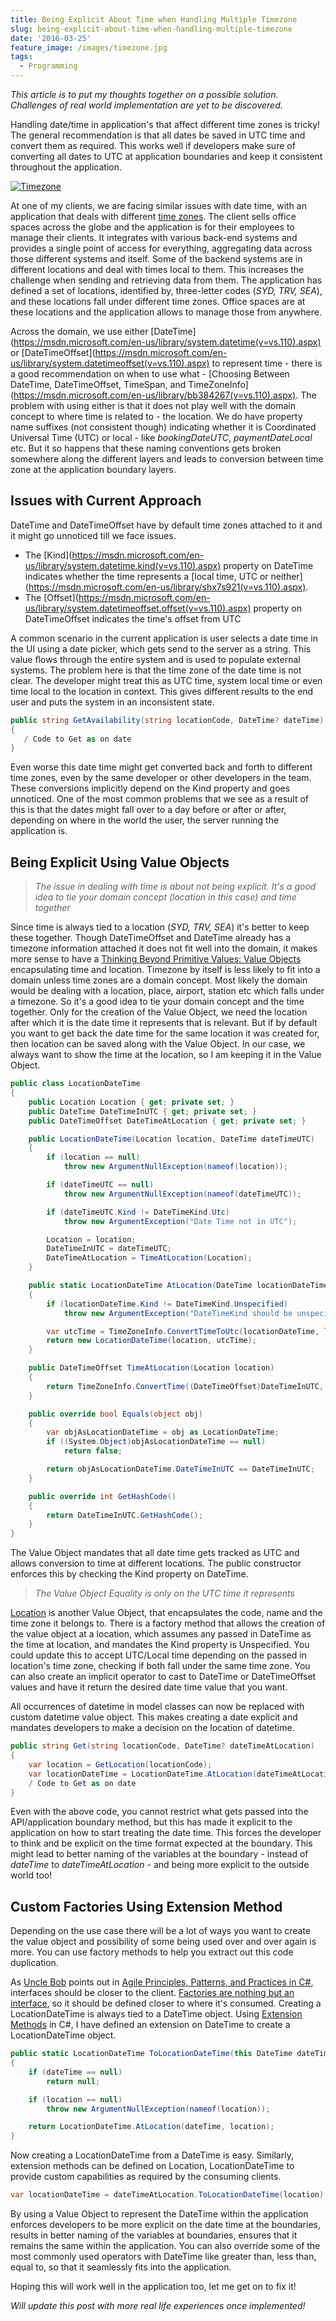 ```yaml
---
title: Being Explicit About Time when Handling Multiple Timezone
slug: being-explicit-about-time-when-handling-multiple-timezone
date: '2016-03-25'
feature_image: /images/timezone.jpg
tags:
  - Programming
---
```

_This article is to put my thoughts together on a possible solution. Challenges of real world implementation are yet to be discovered._

Handling date/time in application's that affect different time zones is tricky! The general recommendation is that all dates be saved in UTC time and convert them as required. This works well if developers make sure of converting all dates to UTC at application boundaries and keep it consistent throughout the application.

[![Timezone](/images/timezone.jpg)](https://unsplash.com/photos/yBzrPGLjMQw)

At one of my clients, we are facing similar issues with date time, with an application that deals with different [time zones](https://en.wikipedia.org/wiki/Time_zone). The client sells office spaces across the globe and the application is for their employees to manage their clients. It integrates with various back-end systems and provides a single point of access for everything, aggregating data across those different systems and itself. Some of the backend systems are in different locations and deal with times local to them. This increases the challenge when sending and retrieving data from them. The application has defined a set of locations, identified by, three-letter codes (_SYD, TRV, SEA_), and these locations fall under different time zones. Office spaces are at these locations and the application allows to manage those from anywhere.

Across the domain, we use either \[DateTime\](https://msdn.microsoft.com/en-us/library/system.datetime(v=vs.110).aspx) or \[DateTimeOffset\](https://msdn.microsoft.com/en-us/library/system.datetimeoffset(v=vs.110).aspx) to represent time - there is a good recommendation on when to use what - \[Choosing Between DateTime, DateTimeOffset, TimeSpan, and TimeZoneInfo\](https://msdn.microsoft.com/en-us/library/bb384267(v=vs.110).aspx). The problem with using either is that it does not play well with the domain concept to where time is related to - the location. We do have property name suffixes (not consistent though) indicating whether it is Coordinated Universal Time (UTC) or local - like _bookingDateUTC_, _paymentDateLocal_ etc. But it so happens that these naming conventions gets broken somewhere along the different layers and leads to conversion between time zone at the application boundary layers.

## Issues with Current Approach

DateTime and DateTimeOffset have by default time zones attached to it and it might go unnoticed till we face issues.

-   The \[Kind\](https://msdn.microsoft.com/en-us/library/system.datetime.kind(v=vs.110).aspx) property on DateTime indicates whether the time represents a \[local time, UTC or neither\](https://msdn.microsoft.com/en-us/library/shx7s921(v=vs.110).aspx).
-   The \[Offset\](https://msdn.microsoft.com/en-us/library/system.datetimeoffset.offset(v=vs.110).aspx) property on DateTimeOffset indicates the time's offset from UTC

A common scenario in the current application is user selects a date time in the UI using a date picker, which gets send to the server as a string. This value flows through the entire system and is used to populate external systems. The problem here is that the time zone of the date time is not clear. The developer might treat this as UTC time, system local time or even time local to the location in context. This gives different results to the end user and puts the system in an inconsistent state.

```csharp
public string GetAvailability(string locationCode, DateTime? dateTime)
{
   / Code to Get as on date
}

```

Even worse this date time might get converted back and forth to different time zones, even by the same developer or other developers in the team. These conversions implicitly depend on the Kind property and goes unnoticed. One of the most common problems that we see as a result of this is that the dates might fall over to a day before or after or after, depending on where in the world the user, the server running the application is.

## Being Explicit Using Value Objects

> _The issue in dealing with time is about not being explicit. It's a good idea to tie your domain concept (location in this case) and time together_

Since time is always tied to a location (_SYD, TRV, SEA_) it's better to keep these together. Though DateTimeOffset and DateTime already has a timezone information attached it does not fit well into the domain, it makes more sense to have a [Thinking Beyond Primitive Values: Value Objects](/blog/thinking-beyond-primitive-values-value-objects/) encapsulating time and location. Timezone by itself is less likely to fit into a domain unless time zones are a domain concept. Most likely the domain would be dealing with a location, place, airport, station etc which falls under a timezone. So it's a good idea to tie your domain concept and the time together. Only for the creation of the Value Object, we need the location after which it is the date time it represents that is relevant. But if by default you want to get back the date time for the same location it was created for, then location can be saved along with the Value Object. In our case, we always want to show the time at the location, so I am keeping it in the Value Object.

```csharp
public class LocationDateTime
{
    public Location Location { get; private set; }
    public DateTime DateTimeInUTC { get; private set; }
    public DateTimeOffset DateTimeAtLocation { get; private set; }

    public LocationDateTime(Location location, DateTime dateTimeUTC)
    {
        if (location == null)
            throw new ArgumentNullException(nameof(location));

        if (dateTimeUTC == null)
            throw new ArgumentNullException(nameof(dateTimeUTC));

        if (dateTimeUTC.Kind != DateTimeKind.Utc)
            throw new ArgumentException("Date Time not in UTC");

        Location = location;
        DateTimeInUTC = dateTimeUTC;
        DateTimeAtLocation = TimeAtLocation(Location);
    }

    public static LocationDateTime AtLocation(DateTime locationDateTime, Location location)
    {
        if (locationDateTime.Kind != DateTimeKind.Unspecified)
            throw new ArgumentException("DateTimeKind should be unspecified");

        var utcTime = TimeZoneInfo.ConvertTimeToUtc(locationDateTime, location.TimeZoneInfo);
        return new LocationDateTime(location, utcTime);
    }

    public DateTimeOffset TimeAtLocation(Location location)
    {
        return TimeZoneInfo.ConvertTime((DateTimeOffset)DateTimeInUTC, location.TimeZoneInfo);
    }

    public override bool Equals(object obj)
    {
        var objAsLocationDateTime = obj as LocationDateTime;
        if ((System.Object)objAsLocationDateTime == null)
            return false;

        return objAsLocationDateTime.DateTimeInUTC == DateTimeInUTC;
    }

    public override int GetHashCode()
    {
        return DateTimeInUTC.GetHashCode();
    }
}

```

The Value Object mandates that all date time gets tracked as UTC and allows conversion to time at different locations. The public constructor enforces this by checking the Kind property on DateTime.

> _The Value Object Equality is only on the UTC time it represents_

[Location](https://github.com/rahulpnath/Blog/blob/master/ExplicitAboutDateTime/ExplicitAboutDateTime/Location.cs) is another Value Object, that encapsulates the code, name and the time zone it belongs to. There is a factory method that allows the creation of the value object at a location, which assumes any passed in DateTime as the time at location, and mandates the Kind property is Unspecified. You could update this to accept UTC/Local time depending on the passed in location's time zone, checking if both fall under the same time zone. You can also create an implicit operator to cast to DateTime or DateTimeOffset values and have it return the desired date time value that you want.

All occurrences of datetime in model classes can now be replaced with custom datetime value object. This makes creating a date explicit and mandates developers to make a decision on the location of datetime.

```csharp
public string Get(string locationCode, DateTime? dateTimeAtLocation)
{
    var location = GetLocation(locationCode);
    var locationDateTime = LocationDateTime.AtLocation(dateTimeAtLocation, location);
    / Code to Get as on date
}

```

Even with the above code, you cannot restrict what gets passed into the API/application boundary method, but this has made it explicit to the application on how to start treating the date time. This forces the developer to think and be explicit on the time format expected at the boundary. This might lead to better naming of the variables at the boundary - instead of _dateTime_ to _dateTimeAtLocation_ - and being more explicit to the outside world too!

## Custom Factories Using Extension Method

Depending on the use case there will be a lot of ways you want to create the value object and possibility of some being used over and over again is more. You can use factory methods to help you extract out this code duplication.

As [Uncle Bob](https://twitter.com/unclebobmartin) points out in [Agile Principles, Patterns, and Practices in C#](http://www.amazon.in/gp/product/0131857258/ref=as_li_tl?ie=UTF8&camp=3626&creative=24822&creativeASIN=0131857258&linkCode=as2&tag=rahulpnath-21&linkId=VVMXRINDZWYFRWP4), interfaces should be closer to the client. [Factories are nothing but an interface](http://blog.ploeh.dk/2014/12/24/placement-of-abstract-factories/), so it should be defined closer to where it's consumed. Creating a LocationDateTime is always tied to a DateTime object. Using [Extension Methods](https://msdn.microsoft.com/en-AU/library/bb383977.aspx) in C#, I have defined an extension on DateTime to create a LocationDateTime object.

```csharp
public static LocationDateTime ToLocationDateTime(this DateTime dateTime, Location location)
{
    if (dateTime == null)
        return null;

    if (location == null)
        throw new ArgumentNullException(nameof(location));

    return LocationDateTime.AtLocation(dateTime, location);
}

```

Now creating a LocationDateTime from a DateTime is easy. Similarly, extension methods can be defined on Location, LocationDateTime to provide custom capabilities as required by the consuming clients.

```csharp
var locationDateTime = dateTimeAtLocation.ToLocationDateTime(location);

```

By using a Value Object to represent the DateTime within the application enforces developers to be more explicit on the date time at the boundaries, results in better naming of the variables at boundaries, ensures that it remains the same within the application. You can also override some of the most commonly used operators with DateTime like greater than, less than, equal to, so that it seamlessly fits into the application.

Hoping this will work well in the application too, let me get on to fix it!

_Will update this post with more real life experiences once implemented!_
